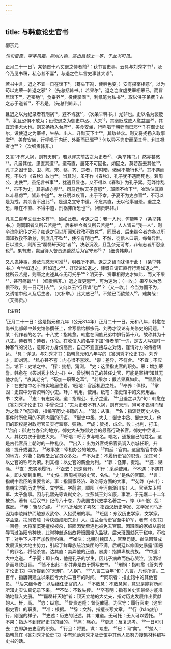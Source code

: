 ```yaml
---
---
---
```

title: 与韩愈论史官书
---



柳宗元

*句句雷霆，字字风霜。柳州人物，高出昌黎上一等，于此书可见。*

正月二十一日¹，某顿首十八丈退之侍者前²：获书言史事，云具与刘秀才书³，及今乃见书稿，私心甚不喜⁴，与退之往年言史事甚大谬⁵。

若书中言，退之不宜一日在馆下⁶。（蓦头下劄，使韩色变。）安有探宰相意⁷，以为苟以史荣一韩退之邪⁸？（先总括韩书。）若果尔⁹，退之岂宜虚受宰相荣已，而冒居馆下¹⁰，近密地¹¹，食奉养¹²，役使掌固¹³，利纸笔为私书¹⁴，取以供子弟费？古之志于道者¹⁵，不若是。（先总判韩非。）

且退之以为纪录者有刑祸¹⁶，避不肯就¹⁷，（次条举韩书。）尤非也。史以名为褒贬¹⁸，犹且恐惧不敢为；设使退之为御史中丞、大夫¹⁹，其褒贬成败人愈益显²⁰，其宜恐惧尤大也。则又扬扬入台府²¹，美食安坐，行呼唱于朝廷而已邪²²？在御史犹尔，设使退之为宰相，生杀、出人、升黜天下士²³，其敌益众。则又将扬扬入政事堂²⁴，美食安坐，行呼唱于内廷、外衢而已邪²⁵？何以异不为史而荣其号、利其禄者也²⁶？（次细贵韩非。）

又言“不有人祸，则有天刑”。若以罪夫前古之为史者²⁷，（条举韩书。）然亦甚惑²⁸。凡居其位，思直其道²⁹。道苟直，虽死不可回也。如回之，莫若亟去其位³⁰。孔子之困于鲁、卫、陈、宋、蔡、齐、楚者，其时暗，诸侯不能行也³¹。其不遇而死，不以作《春秋》故也³²。当其时，虽不作《春秋》，孔子犹不遇而死也。若周公、史佚³³，虽纪言书事³⁴，犹遇且显也。又不得以《春秋》为孔子累。范晔悖乱³⁵，虽不为史，其宗族亦赤³⁶。司马迁触天子喜怒³⁷，班固不检下³⁸，崔浩沽其直以斗暴虏³⁹，皆非中道⁴⁰。左丘明以疾盲，出于不幸。子夏不为史亦盲⁴¹，不可以是为戒。其余皆不出此⁴²。是退之宜守中道，不忘其直，无以他事自恐。退之之恐，唯在不直、不得中道，刑祸非所恐也⁴³。（细责韩非。）

凡言二百年文武士多有⁴⁴，诚如此者。今退之曰：我一人也，何能明？（条举韩书。）则同职者又所云若是⁴⁵，后来继今者又所云若是⁴⁶，人人皆曰“我一人”，则卒谁能纪传之邪？如退之但以所闻知孜孜不敢怠⁴⁷，同职者、后来继今者亦各以所闻知孜孜不敢怠，则庶几不坠⁴⁸，使卒有明也⁴⁹。不然，徒信人口语，每每异辞。日以滋久，则所云“磊磊轩天地”者⁵⁰，决必沉没，且乱杂无可考，非有志者所忍恣也⁵¹。果有志，岂当待人督责迫蹙然后为官守邪⁵²？（细贵韩非。）

又凡鬼神事，渺茫荒惑无可准⁵³，明者所不道。退之之智而犹惧于此！（条举韩书。）今学如退之，辞如退之⁵⁴，好议论如退之，慷慨自谓正直行行焉如退之⁵⁵，犹所云若是，则唐之史述其卒无可托乎⁵⁶？明天子、贤宰相得史才如此，而又不果⁵⁷，甚可痛哉⁵⁸！（细贵韩非。）退之宜更思⁵⁹，可为速为；（一收。）果卒以为恐惧不敢，则一日可引去⁶⁰，又何以云“行且谋”也⁶¹？（又一收。）今当为而不为，又诱馆中他人及后生者，（又补举。）此大惑已⁶²。不勉已而欲勉人⁶³，难矣哉！（又痛责。）

【注释】

¹正月二十一日：这是指元和九年（公元814年）正月二十一日。元和八年，韩愈在尚书比部郎中兼史馆修撰任上，曾写信给柳宗元、刘秀才议论有关修史的问题。
²某：代作者的名字。十八丈：指韩愈。韩愈在同族兄弟中排行第十八，故称其为十八丈。侍者前：侍者，仆役。在收信人的名字下加“侍者前”一词，是古人写信时一种客气的说法，意即对方身份高贵，自己不宜直接与之对话，谨请对方的侍者转达。
³具：详见。与刘秀才书：指韩愈元和八年写的《答刘秀才论史书》。刘秀才，即刘轲。
⁴私心甚不喜：内心很不喜欢。
⁵谬：差异，不符合。
⁶不宜；不应当。馆下：史馆之中。
⁷探：揣想，猜测。
⁸史：这里指史官的职务。荣：增加荣誉。韩愈在《答刘秀才论史书》中，曾说到自己的兼任史官，可能是宰相“知其无他才能”，“哀其老穷”，“苟加一职荣之耳”。
⁹若果尔：假若果真如此。
¹⁰冒居馆下：在史馆中名不符实地居住着。1密地：官廷机密之处。
¹²奉养：俸禄。
¹³掌固：史馆中分管资料的小吏。1利：利用，使用。纸笔：指史馆中的文房用品。书：文章。
¹⁵志：有志实现。道：指周公、孔子之道。
¹⁶“且退之以为”句：韩愈在《答刘秀才论史书》中曾说过：“夫为史者不有人祸，则有天刑，岂可不畏惧而轻为之哉？”纪录者，指编写历史书籍的人。
¹⁷就：从事。
¹⁸名：指褒贬历史人物、事件时所使用的不同内涵的词语。
¹⁹御史中丞、大夫：御史中丞、御史大夫。他们的职权是对政府官员实行监察、弹劾。
²⁰成：赞扬，成全。败：批判，打击。
²¹台府：御史台办公的地方。御史大夫为御史台的最高行政长官。御史中丞设二人，其权力次于御史大夫。
²²呼唱：呼万岁与唱名。唱名，通报自己的姓名。这是古代官员上朝时的一种礼仪。
²³出入：出为外官或把官员调入京城任职。升黜：提升或罢免。
²⁴政事堂：宰相办公的地方。
²⁵内廷：官内。这里指官中办事的地方。外衢：指朝堂上官员众多处。
²⁶不为史：不履行史官的职责。荣其号：以史官的称号为荣。利其禄：以史官的薪金为利。
²⁷罪：怪罪、责难。
²⁸惑：糊涂。
²⁹直：忠实地履行。
³⁰亟去：迅速离开。
³¹行：采纳使用。
³²不遇：不遇其主，即未受到重用。
³³史佚：西周初期的史官，名佚。“史”是佚的官职。
³⁴言：指朝中君臣的重要言论。事：指国家经济、政治等方面的大事。
³⁵苑晔（yè叶）：南朝宋时的历史学家、文学家。字蔚宗，顺阳（今河南渐川东）人。官至左卫将军、太子詹事。因与孔熙先等谋弑文帝，立彭城王刘义康，事泄，于元嘉二十二年被杀。著有《后汉书》纪传八十卷，为我国古代史学名著之一。悖（bèi倍）乱：谋反。
³⁶赤：斩尽杀绝。
³⁷司马迁触天子喜怒：指西汉历史学家、文学家司马迁因为李陵辩护而触怒汉武帝、入狱受刑的事。
³⁸班固：东汉历史学家、文学家。字孟坚，扶风安陵（今陕西咸阳东北）人。由兰台令史官至中护军，著有《汉书》一百卷。大将军窦宪擅权被杀，班固因受牵连也被免去官职。因班固的家奴从前曾辱骂过洛阳令种兢，此时种兢遂借故将班固投入监狱，后来班固就死于狱中。不检下：对手下人不严加教育约束。
³⁹崔浩：北朝时魏国人，官至司徒。崔浩因赞成发展汉族大地主势力，引起了鲜卑族统治集团的不满。后朝廷以修国史暴露“国恶＂的罪名，将他杀害。沽其直：卖弄他的正直。暴虏：指鲜卑族贵族。
⁴⁰中道：大中之道。
⁴¹子夏：即卜商，他是孔子的学生，因儿子病故而伤心哭泣，流泪过多而导致目盲。
⁴²皆不出此：都并非是由于撰写史书。
⁴³刑祸：指韩愈《答刘秀才论史书》中所提到的“天刑”、“人祸”。
⁴⁴“凡言二百年”旬：凡言，凡你所言。二百年，指唐朝建立以来迄今大约二百年的时间。
⁴⁵同职者：指史馆中的其他官员。
⁴⁶后来继今者：以后继任史官的人。
⁴⁷不敢怠：不敢怠懈，意思是能将所闻所知史实认真记录下来。
⁴⁸不坠：不致失传。
⁴⁹卒有明：指有关史实最终才能准确地载入史册。
⁵⁰“磊磊轩天地”者：顶天立地的大丈夫，指对历史发展作出贡献的人。轩，高。
⁵¹恣：纵意。
⁵²督贵迫蹙：督促催逼。为官守：履行官吏（这里指史官）的职责。
⁵³准：根据。
⁵⁴辞：文辞，指擅长写文章。
⁵⁵行（háng杭）行，刚强的样子。
⁵⁶史述：历史的记述。其：难道。无可托：无人可以委托。
⁵⁷不果：指达不到修好史书的目的。
⁵⁸痛：痛心。
⁵⁹更思：反复思考。
⁶⁰一日可引去：立即辞去史官的职务。
⁶¹行且：将要。谋：考虑。
⁶²巳：同“矣”。
⁶³勉人：指韩愈在《答刘秀才论史书》中有勉励刘秀才及史馆中其他人员努力搜集材料编写史书的话。